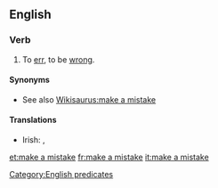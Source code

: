 ==English==

===Verb===
{{head|en|verb|head=to [[make]] a [[mistake]]}}

# To [[err]], to be [[wrong]].

====Synonyms====
* See also [[Wikisaurus:make a mistake]]

====Translations====
{{trans-top|to err}}
* Irish: {{t-|ga|déan earráid}}, {{t-|ga|déan dearmad}}
{{trans-mid}}
{{trans-bottom}}

[[Category:English predicates]]

[[et:make a mistake]]
[[fr:make a mistake]]
[[it:make a mistake]]